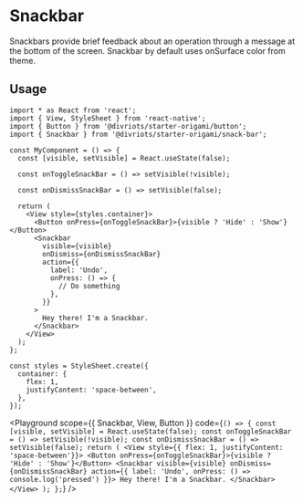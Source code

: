 

# Snackbar

Snackbars provide brief feedback about an operation through a message at the bottom of the screen. Snackbar by default uses onSurface color from theme.

## Usage

```tsx
import * as React from 'react';
import { View, StyleSheet } from 'react-native';
import { Button } from '@divriots/starter-origami/button';
import { Snackbar } from '@divriots/starter-origami/snack-bar';

const MyComponent = () => {
  const [visible, setVisible] = React.useState(false);

  const onToggleSnackBar = () => setVisible(!visible);

  const onDismissSnackBar = () => setVisible(false);

  return (
    <View style={styles.container}>
      <Button onPress={onToggleSnackBar}>{visible ? 'Hide' : 'Show'}</Button>
      <Snackbar
        visible={visible}
        onDismiss={onDismissSnackBar}
        action={{
          label: 'Undo',
          onPress: () => {
            // Do something
          },
        }}
      >
        Hey there! I'm a Snackbar.
      </Snackbar>
    </View>
  );
};

const styles = StyleSheet.create({
  container: {
    flex: 1,
    justifyContent: 'space-between',
  },
});
```

<Playground
  scope={{ Snackbar, View, Button }}
  code={`
() => {
  const [visible, setVisible] = React.useState(false);
  const onToggleSnackBar = () => setVisible(!visible);
  const onDismissSnackBar = () => setVisible(false);
  return (
    <View style={{ flex: 1, justifyContent: 'space-between'}}>
      <Button onPress={onToggleSnackBar}>{visible ? 'Hide' : 'Show'}</Button>
      <Snackbar
        visible={visible}
        onDismiss={onDismissSnackBar}
        action={{ label: 'Undo', onPress: () => console.log('pressed') }}>
        Hey there! I'm a Snackbar.
      </Snackbar>
    </View>
  );
};
`}
/>
